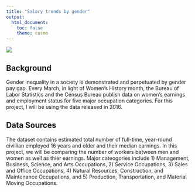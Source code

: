 ```yaml
---
title: "Salary trends by gender"
output: 
  html_document:
    toc: false
    theme: cosmo
---
```


![](https://boardmember.com/wp-content/uploads/2019/08/genderequity-1920x1440.jpg)


## Background

Gender inequality in a society is demonstrated and perpetuated by gender pay gap. Every March, in light of Women's History month, the Bureau of Labor Statistics and the Census Bureau publish data on women's earnings and employment status for five major occupation categories. For this project, I will be using the data released in 2016. 

## Data Sources

The dataset contains estimated total number of full-time, year-round civillian employed 16 years and older and their median earnings. In this project, we will be comparing the number of workers between men and women as well as thier earnings. Major cateogories include 1) Management, Business, Science, and Arts Occupations, 2) Service Occupations, 3) Sales and Office Occupations, 4) Natural Resources, Construction, and Maintenance Occupations, and 5) Production, Transportation, and Material Moving Occupations. 


